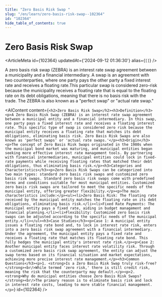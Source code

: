 ```yaml
---
title: "Zero Basis Risk Swap "
slug: "/en/learn/zero-basis-risk-swap--102364"
id: "102364"
hide_table_of_contents: true
---
```



# Zero Basis Risk Swap 

<ArticleMeta id={102364} updatedAt={'2024-09-12 01:36:30'} alias={`[]`} />
<div className='border-solid border-b border-t-0 my-4 border-[var(--ifm-color-gray-300)]' />

A zero basis risk swap (ZEBRA) is an interest rate swap agreement between a municipality and a financial intermediary. A swap is an agreement with two counterparties, where one party pays the other party a fixed interest rate and receives a floating rate.This particular swap is considered zero-risk because the municipality receives a floating rate that is equal to the floating rate on its debt obligations, meaning that there is no basis risk with the trade. The ZEBRA is also known as a "perfect swap" or "actual rate swap."

<AIContent content={`<h2>Zero Basis Risk Swap</h2><h3>Definition</h3><p>A Zero Basis Risk Swap (ZEBRA) is an interest rate swap agreement between a municipal entity and a financial intermediary. In this swap, one party pays a fixed interest rate and receives a floating interest rate. This specific type of swap is considered zero risk because the municipal entity receives a floating rate that matches its debt obligations, eliminating basis risk. Zero Basis Risk Swaps are also known as 'perfect swaps' or 'actual rate swaps.'</p><h3>Origin</h3><p>The concept of Zero Basis Risk Swaps originated in the 1980s when the municipal bond market was maturing, and municipal entities began seeking more effective interest rate management tools. By partnering with financial intermediaries, municipal entities could lock in fixed-rate payments while receiving floating rates that matched their debt obligations, thus eliminating basis risk.</p><h3>Categories and Characteristics</h3><p>Zero Basis Risk Swaps can be categorized into two main types: standard zero basis risk swaps and customized zero basis risk swaps. Standard zero basis risk swaps come with predefined terms and conditions suitable for most municipal entities. Customized zero basis risk swaps are tailored to meet the specific needs of the municipal entity, offering greater flexibility.</p><p>The main characteristics include:</p><ul><li>Zero Basis Risk: The floating rate received by the municipal entity matches the floating rate on its debt obligations, eliminating basis risk.</li><li>Fixed Rate Payments: The municipal entity pays a fixed rate, aiding in budget management and financial planning.</li><li>Flexibility: Customized zero basis risk swaps can be adjusted according to the specific needs of the municipal entity.</li></ul><h3>Case Studies</h3><p>Case 1: A municipal entity issues a floating rate bond and, to lock in interest rate risk, enters into a zero basis risk swap agreement with a financial intermediary. Under the agreement, the municipal entity pays a fixed rate and receives a floating rate that matches its floating rate bond. This fully hedges the municipal entity's interest rate risk.</p><p>Case 2: Another municipal entity faces interest rate volatility risk. Through a customized zero basis risk swap agreement, the entity can adjust the swap terms based on its financial situation and market expectations, achieving more precise interest rate management.</p><h3>Common Questions</h3><p>1. <strong>Is a Zero Basis Risk Swap truly risk-free?</strong><br/>While termed 'zero risk,' there is still credit risk, meaning the risk that the counterparty may default.</p><p>2. <strong>Why do municipal entities choose Zero Basis Risk Swaps?</strong><br/>The primary reason is to eliminate basis risk and lock in interest rate costs, leading to more stable financial management.</p>`} id={102364} />
